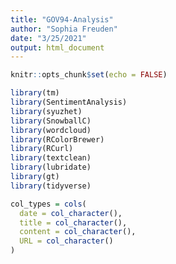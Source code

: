 ```yaml
---
title: "GOV94-Analysis"
author: "Sophia Freuden"
date: "3/25/2021"
output: html_document
---
```


```r
knitr::opts_chunk$set(echo = FALSE)
```

```r
library(tm)
library(SentimentAnalysis)
library(syuzhet)
library(SnowballC)
library(wordcloud)
library(RColorBrewer)
library(RCurl)
library(textclean)
library(lubridate)
library(gt)
library(tidyverse)
```

```r
col_types = cols(
  date = col_character(),
  title = col_character(),
  content = col_character(),
  URL = col_character()
)
```

```r

```

